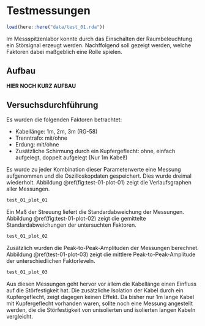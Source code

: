 # Testmessungen

```r
load(here::here("data/test_01.rda"))
```

Im Messspitzenlabor konnte durch das Einschalten der Raumbeleuchtung ein Störsignal erzeugt werden. 
Nachffolgend soll gezeigt werden, welche Faktoren dabei maßgeblich eine Rolle spielen.

## Aufbau

**HIER NOCH KURZ AUFBAU**

## Versuchsdurchführung

Es wurden die folgenden Faktoren betrachtet: 

  - Kabellänge: 1m, 2m, 3m (RG-58)
  - Trenntrafo: mit/ohne
  - Erdung: mit/ohne
  - Zusätzliche Schirmung durch ein Kupfergeflecht: ohne, einfach aufgelegt, doppelt aufgelegt (Nur 1m Kabel!)
  
Es wurde zu jeder Kombination dieser Parameterwerte eine Messung aufgenommen und die Oszilloskopdaten gespeichert. 
Dies wurde dreimal wiederholt.
Abbildung \@ref(fig:test-01-plot-01) zeigt die Verlaufsgraphen aller Messungen.

```r
test_01_plot_01
```

Ein Maß der Streuung liefert die Standardabweichung der Messungen. 
Abbildung \@ref(fig:test-01-plot-02) zeigt die gemittelte Standardabweichungen der untersuchten Faktoren.

```r
test_01_plot_02
```

Zusätzlich wurden die Peak-to-Peak-Amplituden der Messungen berechnet. 
Abbildung \@ref(test-01-plot-03) zeigt die mittlere Peak-to-Peak-Amplitude der unterschiedlichen Faktorleveln.

```r
test_01_plot_03
```

Aus diesen Messungen geht hervor vor allem die Kabellänge einen Einfluss auf die Störfestigkeit hat. Die zusätzliche Isolation der Kabel durch ein Kupfergeflecht, zeigt dagegen keinen Effekt. Da bisher nur 1m lange Kabel mit Kupfergeflecht vorhanden waren, sollte noch eine Messung angestellt werden, die die Störfestigkeit von unisolierten und isolierten langen Kabeln vergleicht.

